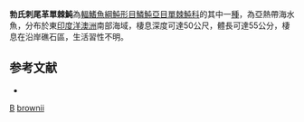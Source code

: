 {{Speciesbox
| genus = Acanthaluteres
| species = brownii
| authority = [[Richardson|Richardson]], 1846
| status = NE
| status_system = IUCN3.1
| synonyms = *''Aleuterius brownii'', <small>Richardson, 1846</small>
*''Bigener brownii'', <small>Richardson, 1846</small>
}}

'''勃氏刺尾革單棘魨'''為[[輻鰭魚綱|輻鰭魚綱]][[魨形目|魨形目]][[鱗魨亞目|鱗魨亞目]][[單棘魨科|單棘魨科]]的其中一[[種|種]]，為亞熱帶海水魚，分布於東[[印度洋|印度洋]][[澳洲|澳洲]]南部海域，棲息深度可達50公尺，體長可達55公分，棲息在沿岸礁石區，生活習性不明。

==参考文献==
*{{FishBase_species|genus=Acanthaluteres|species=brownii|year=2014|month=2}}

{{Taxonbar}}

[[Category:1846年描述的鱼类|B]]
[[Category:刺尾革單棘魨屬|brownii]]


{{魚類小作品}}